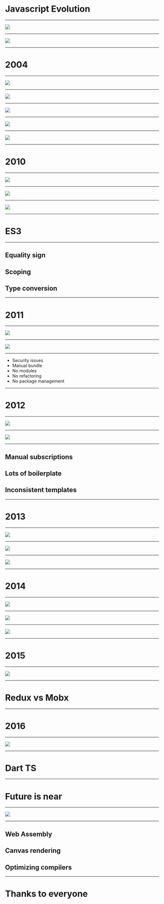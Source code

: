 
# Javascript Evolution

---

<Image size="contain" src="assets/images/timeline1.jpeg" />

---

<Image size="contain" src="assets/images/timeline2.jpeg" />

---

# 2004

---

<Image size="contain" src="assets/images/2007.jpg" />

---

<Image size="contain" src="assets/images/marquee.png" />

---

<Image size="contain" src="assets/images/post_iframe.png" />

---

<Image size="contain" src="assets/images/iframe_get.png" />

---

<Image size="contain" src="assets/images/clutch.jpg" />

---

# 2010

---

<Image size="contain" src="assets/images/2010_2.jpg" />

---

<Image size="contain" src="assets/images/native_web.png" />

---

<img src="assets/images/war.jpg" />

---

# ES3

---

## Equality sign
## Scoping
## Type conversion

---

# 2011

---

<Image size="contain" src="assets/images/2011.jpg" />

---

<Image size="contain" src="assets/images/jquery.png" />

---

* Security issues
* Manual bundle
* No modules
* No refactoring
* No package management

---

# 2012

---

<Image size="contain" src="assets/images/2012.jpg" />

---

<Image size="contain" src="assets/images/marionette.png" />

---

## Manual subscriptions
## Lots of boilerplate
## Inconsistent templates

---

# 2013

---

<Image size="contain" src="assets/images/2013.jpg" />

---

<Image size="contain" src="assets/images/amd.png" />

---

<Image size="contain" src="assets/images/install_stuff.png" />

---

# 2014

---

<Image size="contain" src="assets/images/2014.jpg" />

---

<Image size="contain" src="assets/images/hype.png" />

---

<img src="assets/images/marquee_jsx.png" />

---

# 2015

---

<Image size="contain" src="assets/images/2015.jpg" />

---

# Redux vs Mobx

---

# 2016

---

<Image size="contain" src="assets/images/2016.JPG" />

---

# Dart TS

---

# Future is near

---

<Image size="contain" src="assets/images/junior2.jpg" />

---

## Web Assembly
## Canvas rendering
## Optimizing compilers

---

# Thanks to everyone
